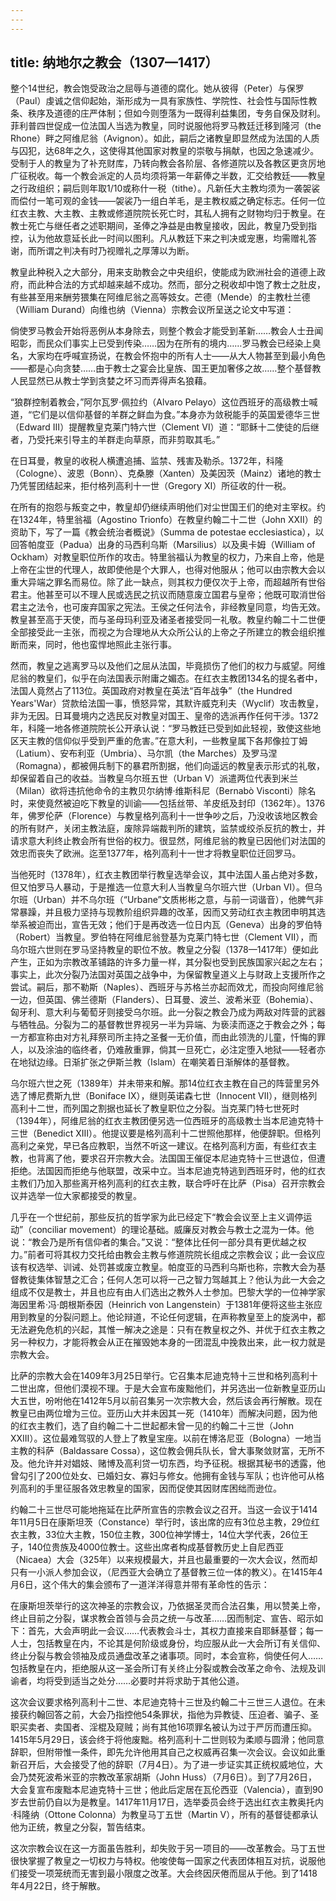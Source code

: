 ```yaml
---
---
---
```

title: 纳地尔之教会（1307—1417）
---




整个14世纪，教会饱受政治之屈辱与道德的腐化。她从彼得（Peter）与保罗（Paul）虔诚之信仰起始，渐形成为一具有家族性、学院性、社会性与国际性教条、秩序及道德的庄严体制；但如今则堕落为一既得利益集团，专务自保及财利。菲利普四世促成一位法国人当选为教皇，同时说服他将罗马教廷迁移到隆河（the Rhone）畔之阿维尼翁（Avignon）。如此，嗣后之诸教皇即显然成为法国的人质与囚犯，达68年之久，这使得其他国家对教皇的崇敬与捐献，也因之急速减少。受制于人的教皇为了补充财库，乃转向教会各阶层、各修道院以及各教区更贪厉地广征税收。每一个教会派定的人员均须将第一年薪俸之半数，汇交给教廷——教皇之行政组织；嗣后则年取1/10或称什一税（tithe）。凡新任大主教均须为一袭袈裟而偿付一笔可观的金钱——袈裟乃一组白羊毛，是主教权威之确定标志。任何一位红衣主教、大主教、主教或修道院院长死亡时，其私人拥有之财物均归于教皇。在教士死亡与继任者之述职期间，圣俸之净益是由教皇接收，因此，教皇乃受到指控，认为他故意延长此一时间以图利。凡从教廷下来之判决或宠惠，均需赠礼答谢，而所谓之判决有时乃视赠礼之厚薄以为断。

教皇此种税入之大部分，用来支助教会之中央组织，使能成为欧洲社会的道德上政府，而此种合法的方式却越来越不成功。然而，部分之税收却中饱了教士之肚皮，有些甚至用来酬劳猥集在阿维尼翁之高等妓女。芒德（Mende）的主教杜兰德（William Durand）向维也纳（Vienna）宗教会议所呈送之论文中写道：

倘使罗马教会开始将恶例从本身除去，则整个教会才能受到革新……教会人士丑闻昭彰，而民众们事实上已受到传染……因为在所有的境内……罗马教会已经染上臭名，大家均在呼喊宣扬说，在教会怀抱中的所有人士——从大人物甚至到最小角色——都是心向贪婪……由于教士之宴会比皇族、国王更加奢侈之故……整个基督教人民显然已从教士学到贪婪之坏习而弄得声名狼藉。



“狼群控制着教会，”阿尔瓦罗·佩拉约（Alvaro Pelayo）这位西班牙的高级教士喊道，“它们是以信仰基督的羊群之鲜血为食。”本身亦为敛税能手的英国爱德华三世（Edward Ⅲ）提醒教皇克莱门特六世（Clement Ⅵ）道：“耶稣十二使徒的后继者，乃受托来引导主的羊群走向草原，而非剪取其毛。”

在日耳曼，教皇的收税人横遭追捕、监禁、残害及勒杀。1372年，科隆（Cologne）、波恩（Bonn）、克桑滕（Xanten）及美因茨（Mainz）诸地的教士乃凭誓团结起来，拒付格列高利十一世（Gregory Ⅺ）所征收的什一税。

在所有的抱怨与叛变之中，教皇却仍继续声明他们对尘世国王们的绝对主宰权。约在1324年，特里翁福（Agostino Trionfo）在教皇约翰二十二世（John XXII）的资助下，写了一篇《教会统治者概说》（Summa de potestae ecclesiastica），以回答帕度亚（Padua）出身的马西利乌斯（Marsilius）以及奥卡姆（William of Ockham）对教皇职位所作的攻击。特里翁福认为教皇的权力，乃来自上帝，他是上帝在尘世的代理人，故即使他是个大罪人，也得对他服从；他可以由宗教大会以重大异端之罪名而易位。除了此一缺点，则其权力便仅次于上帝，而超越所有世俗君主。他甚至可以不理人民或选民之抗议而随意废立国君与皇帝；他既可取消世俗君主之法令，也可废弃国家之宪法。王侯之任何法令，非经教皇同意，均告无效。教皇甚至高于天使，而与圣母玛利亚及诸圣者接受同一礼敬。教皇约翰二十二世便全部接受此一主张，而视之为合理地从大众所公认的上帝之子所建立的教会组织推断而来，同时，他也蛮悍地照此主张行事。

然而，教皇之逃离罗马以及他们之屈从法国，毕竟损伤了他们的权力与威望。阿维尼翁的教皇们，似乎在向法国表示附庸之媚态。在红衣主教团134名的提名者中，法国人竟然占了113位。英国政府对教皇在英法“百年战争”（the Hundred Years'War）贷款给法国一事，愤怒异常，其默许威克利夫（Wyclif）攻击教皇，非为无因。日耳曼境内之选民反对教皇对国王、皇帝的选派再作任何干涉。1372年，科隆一地各修道院院长公开承认说：“罗马教廷已受到如此轻视，致使这些地区天主教的信仰似乎受到严重的危害。”在意大利，一些教皇属下各邦像拉丁姆（Latium）、安布利亚（Umbria）、马尔凯（the Marches）及罗马涅（Romagna），都被佣兵制下的暴君所割据，他们向遥远的教皇表示形式的礼敬，却保留着自己的收益。当教皇乌尔班五世（Urban Ⅴ）派遣两位代表到米兰（Milan）欲将违抗他命令的主教贝尔纳博·维斯科尼（Bernabò Visconti）除名时，来使竟然被迫吃下教皇的训谕——包括丝带、羊皮纸及封印（1362年）。1376年，佛罗伦萨（Florence）与教皇格列高利十一世争吵之后，乃没收该地区教会的所有财产，关闭主教法庭，废除异端裁判所的建筑，监禁或绞杀反抗的教士，并请求意大利终止教会所有世俗的权力。很显然，阿维尼翁的教皇已因他们对法国的效忠而丧失了欧洲。迄至1377年，格列高利十一世才将教皇职位迁回罗马。

当他死时（1378年），红衣主教团举行教皇选举会议，其中法国人虽占绝对多数，但又怕罗马人暴动，于是推选一位意大利人当教皇乌尔班六世（Urban VI）。但乌尔班（Urban）并不乌尔班（“Urbane”文质彬彬之意，与前一词谐音），他脾气非常暴躁，并且极力坚持与现教阶组织异趣的改革，因而又劳动红衣主教团申明其选举系被迫而出，宣告无效；他们于是再改选一位日内瓦（Geneva）出身的罗伯特（Robert）当教皇。罗伯特在阿维尼翁登基为克莱门特七世（Clement VII），而乌尔班六世则在罗马坚持教皇的职位不放。教皇之分裂（1378—1417年）便如此产生，正如为宗教改革铺路的许多力量一样，其分裂也受到民族国家兴起之左右；事实上，此次分裂乃法国对英国之战争中，为保留教皇道义上与财政上支援所作之尝试。嗣后，那不勒斯（Naples）、西班牙与苏格兰亦起而效尤，而投向阿维尼翁一边，但英国、佛兰德斯（Flanders）、日耳曼、波兰、波希米亚（Bohemia）、匈牙利、意大利与葡萄牙则接受乌尔班。此一分裂之教会乃成为两敌对阵营的武器与牺牲品。分裂为二的基督教世界视另一半为异端、为亵渎而逐之于教会之外；每一方都宣称由对方礼拜祭司所主持之圣餐一无价值，而由此领洗的儿童，忏悔的罪人，以及涂油的临终者，仍难赦重罪，倘其一旦死亡，必注定堕入地狱——轻者亦在地狱边缘。日渐扩张之伊斯兰教（Islam）在嘲笑着日渐解体的基督教。

乌尔班六世之死（1389年）并未带来和解。那14位红衣主教在自己的阵营里另外选了博尼费斯九世（Boniface Ⅸ），继则英诺森七世（Innocent Ⅶ），继则格列高利十二世，而列国之割据也延长了教皇职位之分裂。当克莱门特七世死时（1394年），阿维尼翁的红衣主教团便另选一位西班牙的高级教士当本尼迪克特十三世（Benedict ⅩⅢ）。他提议要是格列高利十二世照他那样，他便辞职。但格列高利之亲党，早已各应教职，当然不听这一建议。在格列高利方面，有些红衣主教，也背离了他，要求召开宗教大会。法国国王催促本尼迪克特十三世退位，但遭拒绝。法国因而拒绝与他联盟，改采中立。当本尼迪克特逃到西班牙时，他的红衣主教们乃加入那些离开格列高利的红衣主教，联合呼吁在比萨（Pisa）召开宗教会议并选举一位大家都接受的教皇。

几乎在一个世纪前，那些反抗的哲学家为此已经定下“教会会议至上主义调停运动”（conciliar movement）的理论基础。威廉反对教会与教士之混为一体。他说：“教会乃是所有信仰者的集合。”又说：“整体比任何一部分具有更优越之权力。”前者可将其权力交托给由教会主教与修道院院长组成之宗教会议；此一会议应该有权选举、训诫、处罚甚或废立教皇。帕度亚的马西利乌斯也称，宗教大会为基督教徒集体智慧之汇合；任何人怎可以将一己之智力驾越其上？他认为此一大会之组成不仅是教士，并且也应有由人们选出之教外人士参加。巴黎大学的一位神学家海因里希·冯·朗根斯泰因（Heinrich von Langenstein）于1381年便将这些主张应用到教皇的分裂问题上。他论辩道，不论任何逻辑，在声称教皇至上的旋涡中，都无法避免危机的兴起，其惟一解决之途是：只有在教皇权之外、并优于红衣主教之另一种权力，才能将教会从正在摧毁她本身的一团混乱中挽救出来，此一权力就是宗教大会。

比萨的宗教大会在1409年3月25日举行。它召集本尼迪克特十三世和格列高利十二世出席，但他们漠视不理。于是大会宣布废黜他们，并另选出一位新教皇亚历山大五世，吩咐他在1412年5月以前召集另一次宗教大会，然后该会再行解散。现在教皇已由两位增为三位。亚历山大并未因其一死（1410年）而解决问题，因为他的红衣主教们，选了自约翰二十二世起都未曾一见的约翰二十三世（John XXIII）。这位最难驾驭的人登上了教皇宝座。以前在博洛尼亚（Bologna）一地当主教的科萨（Baldassare Cossa），这位教会佣兵队长，曾大事聚敛财富，无所不及。他允许并对娼妓、赌博及高利贷一切东西，均予征税。根据其秘书的透露，他曾勾引了200位处女、已婚妇女、寡妇与修女。他拥有金钱与军队；也许他可从格列高利的手里征服各效忠教皇的国家，因而促使其因财库困绌而逊位。

约翰二十三世尽可能地拖延在比萨所宣告的宗教会议之召开。当这一会议于1414年11月5日在康斯坦茨（Constance）举行时，该出席的应有3位总主教，29位红衣主教，33位大主教，150位主教，300位神学博士，14位大学代表，26位王子，140位贵族及4000位教士。这些出席者构成基督教历史上自尼西亚（Nicaea）大会（325年）以来规模最大，并且也最重要的一次大会议，然而却只有一小派人参加会议，（尼西亚大会确立了基督教三位一体的教义）。在1415年4月6日，这个伟大的集会颁布了一道洋洋得意并带有革命性的告示：

在康斯坦茨举行的这次神圣的宗教会议，乃依据圣灵而合法召集，用以赞美上帝，终止目前之分裂，谋求教会首领与会员之统一与改革……因而制定、宣告、昭示如下：首先，大会声明此一会议……代表教会斗士，其权力直接来自耶稣基督；每一人士，包括教皇在内，不论其是何阶级或身份，均应服从此一大会所订有关信仰、终止分裂与教会领袖及成员通盘改革之诸事项。同时，本会宣称，倘使任何人……包括教皇在内，拒绝服从这一圣会所订有关终止分裂或教会改革之命令、法规及训谕者，均将受到适当之处分……必要时并将求助于其他公道。



这次会议要求格列高利十二世、本尼迪克特十三世及约翰二十三世三人退位。在未接获约翰回答之前，大会乃指控他54条罪状，指他为异教徒、压迫者、骗子、圣职买卖者、卖国者、淫棍及窥贼；尚有其他16项罪名被认为过于严厉而遭压抑。1415年5月29日，该会终于将他废黜。格列高利十二世则较为柔顺与圆滑；他同意辞职，但附带惟一条件，即先允许他用其自己之权威再召集一次会议。会议如此重新召开后，大会接受了他的辞职（7月4日）。为了进一步证实其正统权威地位，大会乃焚死波希米亚的宗教改革家胡斯（John Huss）（7月6日）。到了7月26日，大会复宣布废黜本尼迪克特十三世；他此后定居在瓦伦西亚（Valencia），直到90岁去世前仍自以为是教皇。1417年11月17日，选举委员会终于选出红衣主教奥托内·科隆纳（Ottone Colonna）为教皇马丁五世（Martin V），所有的基督徒都承认他为正统，教皇之分裂，暂告结束。

这次宗教会议在这一方面虽告胜利，却失败于另一项目的——改革教会。马丁五世很快掌握了教皇之一切权力与特权。他唆使每一国家之代表团体相互对抗，说服他们接受一项笼统而无害到最小限度之改革。大会终因厌倦而屈从于他。到了1418年4月22日，终于解散。